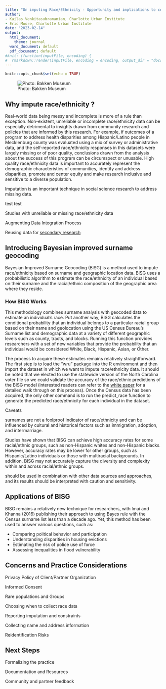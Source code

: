 ```yaml
---
title: "On imputing Race/Ethnicity - Opportunity and implications to community research"
author:
- Kailas Venkitasubramanian, Charlotte Urban Institute
- Eric Moore, Charlotte Urban Institute
date: "2023-02-14"
output:
  html_document:
    theme: journal
  word_document: default
  pdf_document: default
#knit: (function(inputFile, encoding) {
#  rmarkdown::render(inputFile, encoding = encoding, output_dir = "docs") })
---
```


```r
knitr::opts_chunk$set(echo = TRUE)
```

![Photo: Bakken Museum](images/photobybakkenmuseum.jpg)

## Why impute race/ethnicity ?

Real-world data being messy and incomplete is more of a rule than exception. Non-existent, unreliable or incomplete race/ethnicity data can be especially detrimental to insights drawn from community research and policies that are informed by this research. For example, if outcomes of a program to address health disparities among Hispanic/Latino people in Mecklenburg county was evaluated using a mix of survey or administrative data, and the self-reported race/ethnicity responses in this datasets were largely missing or of poor quality, conclusions drawn from the analysis about the success of this program can be circumspect or unusable. High quality race/ethnicity data is important to accurately represent the demographic characteristics of communities, identify and address disparities, promote and center equity and make research inclusive and sensitive to a diverse population. 

Imputation is an important technique in social science research to address missing data. 

test test

Studies with unreliable or missing race/ethnicity data

Augmenting Data Integration Process

Reusing data for [secondary research](https://en.wikipedia.org/wiki/Secondary_research)




## Introducing Bayesian improved surname geocoding

Bayesian Improved Surname Geocoding (BISG) is a method used to impute race/ethnicity based on surname and geographic location data. BISG uses a probabilistic algorithm to estimate the race/ethnicity of an individual based on their surname and the racial/ethnic composition of the geographic area where they reside. 


### How BISG Works

This methodology combines surname analysis with geocoded data to estimate an individual’s race. Put another way, BISG calculates the conditional probability that an individual belongs to a particular racial group based on their name and geolocation using the US Census Bureau’s Surname list and demographic data at a variety of different geographic levels such as county, tracts, and blocks. Running this function provides researchers with a set of new variables that provide the probability that an individual would be considered White, Black, Hispanic, Asian, or Other.

The process to acquire these estimates remains relatively straightforward. The first step is to load the "wru" package into the R environment and then import the dataset in which we want to impute race/ethnicity data. It should be noted that we elected to use the statewide version of the North Carolina voter file so we could validate the accuracy of the race/ethnic predictions of the BISG model (interested readers can refer to the [white paper](link here) for a detailed walk through on this process). Once the Census data has been acquired, the only other command is to run the predict_race function to generate the predicted race/ethnicity for each individual in the dataset.   

Caveats

surnames are not a foolproof indicator of race/ethnicity and can be influenced by cultural and historical factors such as immigration, adoption, and intermarriage.

Studies have shown that BISG can achieve high accuracy rates for some racial/ethnic groups, such as non-Hispanic whites and non-Hispanic blacks. However, accuracy rates may be lower for other groups, such as Hispanic/Latino individuals or those with multiracial backgrounds. In addition, BISG may not accurately capture the diversity and complexity within and across racial/ethnic groups.

should be used in combination with other data sources and approaches, and its results should be interpreted with caution and sensitivity.

## Applications of BISG

BISG remains a relatively new technique for researchers, with Imai and Khanna (2016) publishing their approach to using Bayes rule with the Census surname list less than a decade ago. Yet, this method has been used to answer various questions, such as:

* Comparing political behavior and participation
* Understanding disparities in housing evictions
* Estimating the risk of police use of force
* Assessing inequalities in flood vulnerability


## Concerns and Practice Considerations 

Privacy Policy of Client/Partner Organization

Informed Consent

Rare populations and Groups

Choosing when to collect race data

Reporting imputation and constraints

Collecting name and address information

Reidentification Risks

## Next Steps 


Formalizing the practice 

Documentation and Resources

Community and partner feedback



